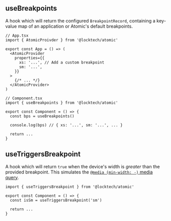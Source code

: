 
<Meta title="Hooks/useBreakpoint" />

## useBreakpoints

A hook which will return the configured `BreakpointRecord`, containing a key-value map of an application or Atomic's default breakpoints.

```tsx
// App.tsx
import { AtomicProivder } from '@locktech/atomic'

export const App = () => (
  <AtomicProvider
    properties={{
      xs: '...', // Add a custom breakpoint
      sm: '...',
    }}
  >
    {/* ... */}
  </AtomicProvider>
)

// Component.tsx
import { useBreakpoints } from '@locktech/atomic'

export const Component = () => {
  const bps = useBreakpoints()

  console.log(bps) // { xs: '...', sm: '...', ... }

  return ...
}
```

## useTriggersBreakpoint

A hook which will return `true` when the device's width is *greater* than the provided breakpoint.
This simulates the [`@media (min-width: -)` media query](https://developer.mozilla.org/en-US/docs/Web/CSS/Media_Queries/Using_media_queries).

```tsx
import { useTriggersBreakpoint } from '@locktech/atomic'

export const Component = () => {
  const isSm = useTriggersBreakpoint('sm')

  return ...
}
```
